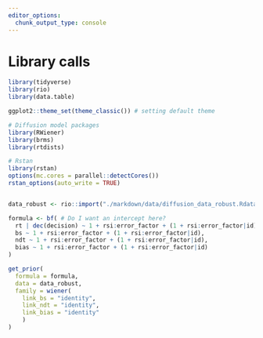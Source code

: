 ```yaml
---
editor_options:
  chunk_output_type: console
---
```

# Library calls
```r
library(tidyverse)
library(rio)
library(data.table)

ggplot2::theme_set(theme_classic()) # setting default theme

# Diffusion model packages
library(RWiener)
library(brms)
library(rtdists)

# Rstan
library(rstan)
options(mc.cores = parallel::detectCores())
rstan_options(auto_write = TRUE)

```

```r

```

```r
data_robust <- rio::import("./markdown/data/diffusion_data_robust.Rdata")
```

```r
formula <- bf( # Do I want an intercept here?
  rt | dec(decision) ~ 1 + rsi:error_factor + (1 + rsi:error_factor|id),
  bs ~ 1 + rsi:error_factor + (1 + rsi:error_factor|id),
  ndt ~ 1 + rsi:error_factor + (1 + rsi:error_factor|id),
  bias ~ 1 + rsi:error_factor + (1 + rsi:error_factor|id)
)
```

```r
get_prior(
  formula = formula,
  data = data_robust,
  family = wiener(
    link_bs = "identity",
    link_ndt = "identity", 
    link_bias = "identity"
    )
)
```

